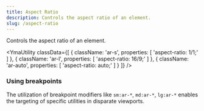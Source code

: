 ```yaml
---
title: Aspect Ratio
description: Controls the aspect ratio of an element.
slug: /aspect-ratio
---
```



Controls the aspect ratio of an element.

<YmaUtility
  classData={[
    {
      className: 'ar-s',
      properties: [
        'aspect-ratio: 1/1;'
      ]
    },
    {
      className: 'ar-l',
      properties: [
        'aspect-ratio: 16/9;'
      ]
    },
    {
      className: 'ar-auto',
      properties: [
        'aspect-ratio: auto;'
      ]
    }
  ]}
/>

### Using breakpoints

The utilization of breakpoint modifiers like `sm:ar-*`, `md:ar-*`, `lg:ar-*` enables the targeting of specific utilities in disparate viewports.
